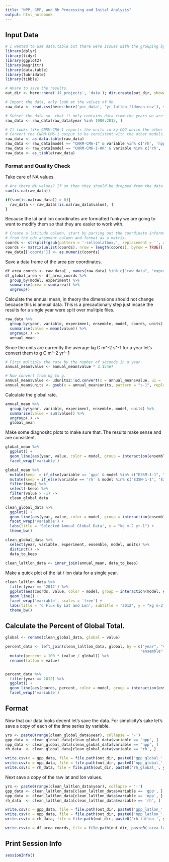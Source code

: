 ```yaml
---
title: "NPP, GPP, and Rh Processing and Inital Analysis"
output: html_notebook
---
```


## Input Data 
```r
# I wanted to use data.table but there were issues with the grouping by and aggregating. 
library(dplyr) 
library(tidyr)
library(ggplot2)
library(magrittr)
library(data.table)
library(lubridate)
library(tibble)

# Where to save the results. 
out_dir <- here::here('JJ_projects', 'data'); dir.create(out_dir, showWarnings = FALSE)

# Import the data, only look at the values of Rh. 
raw_data <- read.csv(here::here('pic_data', 'yr_latlon_fldmean.csv'), stringsAsFactors = FALSE)

# Subset the data so  that it only contains data from the years we are intrested in. 
raw_data <- raw_data[raw_data$year %in% 1980:2015, ]

# It looks like CNRM-CM6-1 reports the units in kg CO2 while the other models reported the values in kg of C. 
# Convert the CNRM-CM6-1 output to be consistent with the other models. 
raw_data <- as.data.table(raw_data)
raw_data <- raw_data[model == "CNRM-CM6-1" & variable %in% c('rh', 'npp'), value := value * (12.0107/44.01)]
raw_data <- raw_data[model == "CNRM-CM6-1-HR" & variable %in% c('rh', 'npp'), value := value * (12.0107/44.01)]
raw_data <- as_tibble(raw_data)
```

### Format and Quality Check

Take care of NA values. 
```r
# Are there NA values? If so then they should be dropped from the data frame. 
sum(is.na(raw_data))

if(sum(is.na(raw_data)) > 0){
  raw_data <- raw_data[!is.na(raw_data$value), ]
}
```

Because the lat and lon coordinates are formatted funky we are going to want to modify them so that they are easier to work with. 
```r
# Create a latitude column, start by parsing out the coordinate information
# from the cdo argument column and format as a matrix. 
coords <- strsplit(gsub(pattern = '-sellonlatbox,', replacement = '', x = raw_data$cdo_arg), split = ',')
coords <- matrix(unlist(coords), nrow = length(coords), byrow = TRUE)[,3]
raw_data[['coords']] <- as.numeric(coords)
```

Save a data frame of the area per coordinates. 
```r
df_area_coords <- raw_data[ , names(raw_data) %in% c("raw_data", "experiment", "model", "coords", "area", "units")]
df_global_area <- df_area_coords %>%
  group_by(model, experiment) %>%  
  summarise(area = sum(area)) %>%  
  ungroup()
```

Calculate the annual mean, in theory the dimensions should not change because this is annual data. This is a precautionary step  just incase the results for a single year were split over mulitple files. 
```r
raw_data %>%  
  group_by(year, variable, experiment, ensemble, model, coords, units) %>%  
  summarise(value = mean(value)) %>% 
  ungroup(.) -> 
  annual_mean
```

Since the units are currently the average kg C m^-2 s^-1 for a year let's convert them to g C m^-2 yr^-1

```r
# First multiply the rate by the number of seconds in a year.
annual_mean$value <- annual_mean$value * 3.154e7

# Now convert from kg to g. 
annual_mean$value <- udunits2::ud.convert(x = annual_mean$value, u1 = 'kg', u2 = 'g')
annual_mean$units <- gsub(x = annual_mean$units, pattern = "s-1", replacement = "yr-1")
```

Calculate the global rate. 

```r
annual_mean %>%  
  group_by(year, variable, experiment, ensemble, model, units) %>%  
  summarise(value = sum(value)) %>% 
  ungroup(.) -> 
  global_mean
```

Make some diagnositc plots to make sure that. The results make sense and are consistent. 

```r
global_mean %>% 
  ggplot() + 
  geom_line(aes(year, value, color = model, group = interaction(ensemble,  variable, model))) + 
  facet_wrap('variable')
```


```r
global_mean %>%  
  mutate(keep  = if_else(variable == 'gpp' & model %in% c("E3SM-1-1", "E3SM-1-1-ECA"), FALSE, TRUE)) %>% 
  mutate(keep = if_else(variable == 'rh' & model %in% c("E3SM-1-1", "E3SM-1-1-ECA"), FALSE, keep)) %>%  
  filter(keep) %>% 
  select(-keep) %>% 
  filter(value > -1) -> 
  clean_global_data
  
clean_global_data %>% 
  ggplot() + 
  geom_line(aes(year, value, color = model, group = interaction(ensemble,  variable, model))) + 
  facet_wrap('variable') + 
  labs(title = 'Selected Annual Global Data', y = "kg m-2 yr-1") + 
  theme_bw()
```


```r
clean_global_data %>% 
  select(year, variable, experiment, ensemble, model, units) %>% 
  distinct() -> 
  data_to_keep
  
clean_laltlon_data <- inner_join(annual_mean, data_to_keep) 
```

Make a quick plot of the lat / lon data for a single year. 

```r
clean_laltlon_data %>%  
  filter(year == '2012') %>% 
  ggplot(aes(coords, value, color = model, group = interaction(model, ensemble))) + 
  geom_line() + 
  facet_wrap('variable', scales = 'free') + 
  labs(title = 'C Flux by Lat and Lon', subtitle = '2012', y = "kg m-2 yr-1") + 
  theme_bw()
```

## Calculate the Percent of Global Total. 












```r
global <- rename(clean_global_data, global = value)

percent_data <- left_join(clean_laltlon_data, global, by = c("year", "variable", "experiment", 
                                                            "ensemble", "model", "units")) %>%  
  mutate(percent = 100 * (value / global)) %>%  
  rename(latlon = value)


percent_data %>% 
  filter(year == 2012) %>% 
  ggplot() + 
  geom_line(aes(coords, percent, color = model, group = interaction(ensemble, model))) +
  facet_wrap('variable')

```





## Format 

Now that our data looks decent let's save the data. For simplicity's sake let's save a copy of each of the time series by variable. 
```r
yrs <- paste0(range(clean_global_data$year), collapse = '-')
gpp_data <- clean_global_data[clean_global_data$variable == 'gpp', ]
npp_data <- clean_global_data[clean_global_data$variable == 'npp', ]
rh_data  <- clean_global_data[clean_global_data$variable == 'rh', ]

write.csv(x = gpp_data, file = file.path(out_dir, paste0('gpp_global_', yrs, '.csv')), row.names = FALSE)
write.csv(x = npp_data, file = file.path(out_dir, paste0('npp_global_', yrs, '.csv')), row.names = FALSE)
write.csv(x = rh_data, file = file.path(out_dir, paste0('rh_global_', yrs, '.csv')), row.names = FALSE)
```

Next save a copy of the raw lat and lon values. 
```r
yrs <- paste0(range(clean_laltlon_data$year), collapse = '-')
gpp_data <- clean_laltlon_data[clean_laltlon_data$variable == 'gpp', ]
npp_data <- clean_laltlon_data[clean_laltlon_data$variable == 'npp', ]
rh_data  <- clean_laltlon_data[clean_laltlon_data$variable == 'rh', ]

write.csv(x = gpp_data, file = file.path(out_dir, paste0('gpp_latlon_', yrs, '.csv')), row.names = FALSE)
write.csv(x = npp_data, file = file.path(out_dir, paste0('npp_latlon_', yrs, '.csv')), row.names = FALSE)
write.csv(x = rh_data, file = file.path(out_dir, paste0('rh_latlon_', yrs, '.csv')), row.names = FALSE)

write.csv(x = df_area_coords, file = file.path(out_dir, paste0('area_latlon_model', yrs, '.csv')), row.names = FALSE)
```



## Print Session Info

```r
sessionInfo()
```